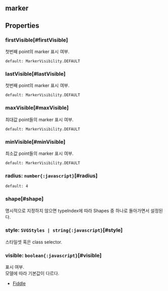 ## marker

## Properties

### firstVisible[#firstVisible]
첫번째 point의 marker 표시 여부.  


`default: MarkerVisibility.DEFAULT`  

### lastVisible[#lastVisible]
첫번째 point의 marker 표시 여부.  


`default: MarkerVisibility.DEFAULT`  

### maxVisible[#maxVisible]
최대값 point들의 marker 표시 여부.  


`default: MarkerVisibility.DEFAULT`  

### minVisible[#minVisible]
최소값 point들의 marker 표시 여부.  


`default: MarkerVisibility.DEFAULT`  

### radius: `number{:javascript}`[#radius]
`default: 4`  

### shape[#shape]
명시적으로 지정하지 않으면 typeIndex에 따라 Shapes 중 하나로 돌아가면서 설정된다.  



### style: `SVGStyles | string{:javascript}`[#style]
스타일셋 혹은 class selector.  

### visible: `boolean{:javascript}`[#visible]
표시 여부.\
모델에 따라 기본값이 다르다.
- [Fiddle](https:/jsfiddle.net/gh/get/library/pure/realgrid/realchart-demo/tree/master/common/visible)  
